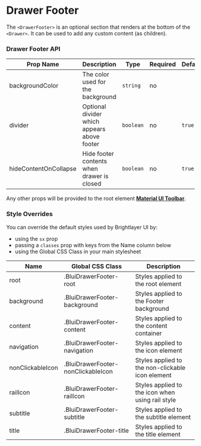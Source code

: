
# Drawer Footer

The `<DrawerFooter>` is an optional section that renders at the bottom of the `<Drawer>`. It can be used to add any custom content (as children).

### Drawer Footer API

<Box >

| Prop Name             | Description                                 | Type      | Required | Default |
| --------------------- | ------------------------------------------- | --------- | -------- | ------- |
| backgroundColor       | The color used for the background           | `string`  | no       |         |
| divider               | Optional divider which appears above footer | `boolean` | no       | `true`  |
| hideContentOnCollapse | Hide footer contents when drawer is closed  | `boolean` | no       | `true`  |

</Box>

Any other props will be provided to the root element [**Material UI Toolbar**](https://mui.com/material-ui/api/toolbar/).

### Style Overrides

You can override the default styles used by Brightlayer UI by:

-   using the `sx` prop
-   passing a `classes` prop with keys from the Name column below
-   using the Global CSS Class in your main stylesheet

<ForMoreDetailsOnStylingOptions />

<Box  >

| Name             | Global CSS Class                   | Description                                      |
| ---------------- | ---------------------------------- | ------------------------------------------------ |
| root             | .BluiDrawerFooter-root             | Styles applied to the root element               |
| background       | .BluiDrawerFooter-background       | Styles applied to the Footer background          |
| content          | .BluiDrawerFooter-content          | Styles applied to the content container          |
| navigation       | .BluiDrawerFooter-navigation       | Styles applied to the icon element               |
| nonClickableIcon | .BluiDrawerFooter-nonClickableIcon | Styles applied to the non-clickable icon element |
| railIcon         | .BluiDrawerFooter-railIcon         | Styles applied to the icon when using rail style |
| subtitle         | .BluiDrawerFooter-subtitle         | Styles applied to the subtitle element           |
| title            | .BluiDrawerFooter-title            | Styles applied to the title element              |

</Box>
